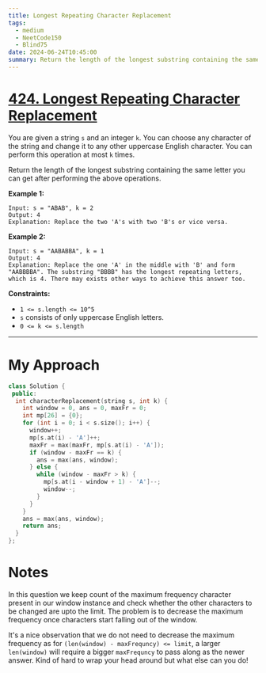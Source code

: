 ```yaml
---
title: Longest Repeating Character Replacement
tags:
  - medium
  - NeetCode150
  - Blind75
date: 2024-06-24T10:45:00
summary: Return the length of the longest substring containing the same letter you can get after performing the above operations.
---
```


# [424. Longest Repeating Character Replacement](https://leetcode.com/problems/longest-repeating-character-replacement/description/)

You are given a string `s` and an integer `k`. You can choose any character of the string and change it to any other uppercase English character. You can perform this operation at most `k` times.

Return the length of the longest substring containing the same letter you can get after performing the above operations.

**Example 1:**

```
Input: s = "ABAB", k = 2
Output: 4
Explanation: Replace the two 'A's with two 'B's or vice versa.
```

**Example 2:**

```
Input: s = "AABABBA", k = 1
Output: 4
Explanation: Replace the one 'A' in the middle with 'B' and form "AABBBBA". The substring "BBBB" has the longest repeating letters, which is 4. There may exists other ways to achieve this answer too.
```

**Constraints:**

- `1 <= s.length <= 10^5`
- `s` consists of only uppercase English letters.
- `0 <= k <= s.length`

---

# My Approach

```cpp
class Solution {
 public:
  int characterReplacement(string s, int k) {
    int window = 0, ans = 0, maxFr = 0;
    int mp[26] = {0};
    for (int i = 0; i < s.size(); i++) {
      window++;
      mp[s.at(i) - 'A']++;
      maxFr = max(maxFr, mp[s.at(i) - 'A']);
      if (window - maxFr == k) {
        ans = max(ans, window);
      } else {
        while (window - maxFr > k) {
          mp[s.at(i - window + 1) - 'A']--;
          window--;
        }
      }
    }
    ans = max(ans, window);
    return ans;
  }
};
```

# Notes

In this question we keep count of the maximum frequency character present in our window instance and check whether the other characters to be changed are upto the limit. The problem is to decrease the maximum frequency once characters start falling out of the window.

It's a nice observation that we do not need to decrease the maximum frequency as for `(len(window) - maxFrequncy) <= limit`, a larger `len(window)` will require a bigger `maxFrequncy` to pass along as the newer answer. Kind of hard to wrap your head around but what else can you do!
